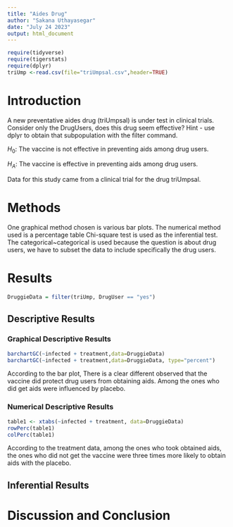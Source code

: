 ```yaml
---
title: "Aides Drug"
author: "Sakana Uthayasegar"
date: "July 24 2023"
output: html_document
---
```


```r
require(tidyverse)
require(tigerstats)
require(dplyr)
triUmp <-read.csv(file="triUmpsal.csv",header=TRUE)
```

# Introduction

<!--In this section you explain what you are trying to show.  Where did the data come from?  What is the research or other question you are trying to answer?.  If you skimp in this section expect to be marked down in your grade. Paint a picture of the project a couple of paragraphs is expected!-->

A new  preventative aides drug (triUmpsal) is under test in clinical trials. Consider only the DrugUsers, does this drug seem effective?  Hint - use dplyr to obtain that subpopulation with the filter command.

$H_0$: The vaccine is not effective in preventing aids among drug users.

$H_A$: The vaccine is effective in preventing aids among drug users. 

Data for this study came from a clinical trial for the drug triUmpsal. 

# Methods

<!--Decide on your methods:  use "variable analysis" or other appropriate descriptors.  Make sure to choose at least one graphical method and at least one numerical method. Discuss what data manipulations may be needed for example subsetting or other binning procedures and what sort of graphical displays and inferential tools will be used!-->

One graphical method chosen is various bar plots. The numerical method used is a percentage table Chi-square test is used as the inferential test. The categorical~categorical is used because the question is about drug users, we have to subset the data to include specifically the drug users. 

# Results

<!--Divide this section into two sub-sections:  One for your descriptive  results and one for your inferential results.!-->

```r
DruggieData = filter(triUmp, DrugUser == "yes")
```



## Descriptive Results

### Graphical Descriptive Results

<!--Graphical results here.  Make sure to show your code.  Provide appropriate labels for axes, giving units if possible, and provide a good title for the graph, too.  Use the graphical results to describe the patterns if any that exist in the data as focused toward the research question. Bottom line is to explain the features of the graph that are relevant to conforming or departing to what is expected by your null hypothesis !-->

```r
barchartGC(~infected + treatment,data=DruggieData)
barchartGC(~infected + treatment,data=DruggieData, type="percent")

```
According to the bar plot, There is a clear different observed that the vaccine did protect drug users from obtaining aids. Among the ones who did get aids were influenced by placebo. 

### Numerical Descriptive Results

<!--Numerical results go here. Use the numerical results to describe the patterns if any that exist in the data as focused toward the research question!-->

```r
table1 <- xtabs(~infected + treatment, data=DruggieData)
rowPerc(table1)
colPerc(table1)
```
According to the treatment data, among the ones who took obtained aids, the ones who did not get the vaccine were three times more likely to obtain aids with the placebo. 

## Inferential Results

<!--State hypothesis clearly.  Make sure your discussion of the inferential test covers all the aspects that the test output produces, such as test statistic, p-value etc.  Make a decision about the null hypothesis, explain the assumptions on which the selected test/procedure was based, and why the chosen procedure satisfys the assumptions and is appropriate to answer the research question!-->


# Discussion and Conclusion

<!--Discussion and conclusion here.  If you found a relationship be sure to consider whether the relationship occurs because one of the variavbles causes the other, or whether they perhasps are related for some other reason.  Watch the chapter 6 videos from the GeorgeTown videos collection.!-->
